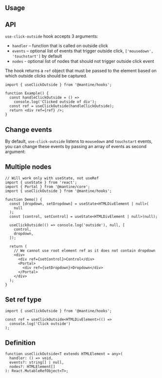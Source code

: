 

## Usage

<Demo data={HooksDemos.useClickOutsideUsage} />

## API

`use-click-outside` hook accepts 3 arguments:

- `handler` – function that is called on outside click
- `events` – optional list of events that trigger outside click, `['mousedown', 'touchstart']` by default
- `nodes` - optional list of nodes that should not trigger outside click event

The hook returns a `ref` object that must be passed to the element
based on which outside clicks should be captured.

```tsx
import { useClickOutside } from '@mantine/hooks';

function Example() {
  const handleClickOutside = () =>
    console.log('Clicked outside of div');
  const ref = useClickOutside(handleClickOutside);
  return <div ref={ref} />;
}
```

## Change events

By default, `use-click-outside` listens to `mousedown` and `touchstart` events,
you can change these events by passing an array of events as second argument:

<Demo data={HooksDemos.useClickOutsideEvents} />

## Multiple nodes

```tsx
// Will work only with useState, not useRef
import { useState } from 'react';
import { Portal } from '@mantine/core';
import { useClickOutside } from '@mantine/hooks';

function Demo() {
  const [dropdown, setDropdown] = useState<HTMLDivElement | null>(
    null
  );
  const [control, setControl] = useState<HTMLDivElement | null>(null);

  useClickOutside(() => console.log('outside'), null, [
    control,
    dropdown,
  ]);

  return (
    // We cannot use root element ref as it does not contain dropdown
    <div>
      <div ref={setControl}>Control</div>
      <Portal>
        <div ref={setDropdown}>Dropdown</div>
      </Portal>
    </div>
  );
}
```

## Set ref type

```tsx
import { useClickOutside } from '@mantine/hooks';

const ref = useClickOutside<HTMLDivElement>(() =>
  console.log('Click outside')
);
```

## Definition

```tsx
function useClickOutside<T extends HTMLElement = any>(
  handler: () => void,
  events?: string[] | null,
  nodes?: HTMLElement[]
): React.MutableRefObject<T>;
```

